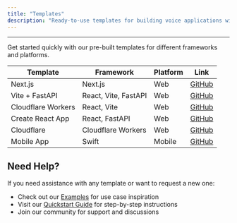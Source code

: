 ```yaml
---
title: "Templates"
description: "Ready-to-use templates for building voice applications with Outspeed"
---
```

***

Get started quickly with our pre-built templates for different frameworks and platforms.


| Template | Framework | Platform | Link |
|----------|-----------|----------|------|
| Next.js | Next.js | Web | [GitHub](https://github.com/outspeed-ai/outspeed-examples/tree/main/next-js-basic) |
| Vite + FastAPI | React, Vite, FastAPI | Web | [GitHub](https://github.com/outspeed-ai/outspeed-examples/tree/main/react-vite-fastapi) |
| Cloudflare Workers | React, Vite | Web | [GitHub](https://github.com/outspeed-ai/outspeed-examples/tree/main/react-vite-cloudflare) |
| Create React App | React, FastAPI | Web | [GitHub](https://github.com/outspeed-ai/outspeed-examples/tree/main/create-react-app-fastapi) |
| Cloudflare | Cloudflare Workers | Web | [GitHub](https://github.com/outspeed-ai/outspeed-cloudflare-template) |
| Mobile App | Swift | Mobile | [GitHub](https://github.com/outspeed-ai/outspeed-examples/tree/main/swift-ios-basic) |


## Need Help?

If you need assistance with any template or want to request a new one:
- Check out our [Examples](/get-started/examples) for use case inspiration
- Visit our [Quickstart Guide](/get-started/quickstart) for step-by-step instructions
- Join our community for support and discussions